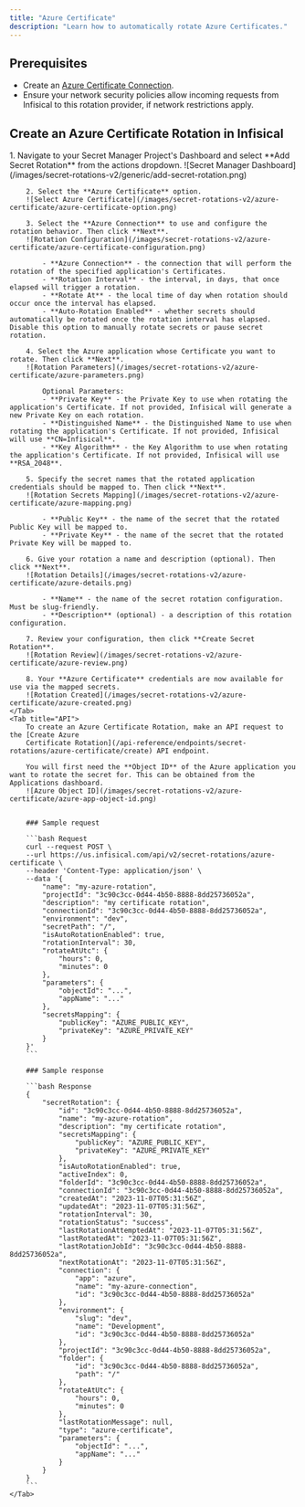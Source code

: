 ```yaml
---
title: "Azure Certificate"
description: "Learn how to automatically rotate Azure Certificates."
---
```


## Prerequisites

- Create an [Azure Certificate Connection](/integrations/app-connections/azure-certificate).
- Ensure your network security policies allow incoming requests from Infisical to this rotation provider, if network restrictions apply.

## Create an Azure Certificate Rotation in Infisical

<Tabs>
    <Tab title="Infisical UI">
        1. Navigate to your Secret Manager Project's Dashboard and select **Add Secret Rotation** from the actions dropdown.
        ![Secret Manager Dashboard](/images/secret-rotations-v2/generic/add-secret-rotation.png)

        2. Select the **Azure Certificate** option.
        ![Select Azure Certificate](/images/secret-rotations-v2/azure-certificate/azure-certificate-option.png)

        3. Select the **Azure Connection** to use and configure the rotation behavior. Then click **Next**.
        ![Rotation Configuration](/images/secret-rotations-v2/azure-certificate/azure-certificate-configuration.png)

            - **Azure Connection** - the connection that will perform the rotation of the specified application's Certificates.
            - **Rotation Interval** - the interval, in days, that once elapsed will trigger a rotation.
            - **Rotate At** - the local time of day when rotation should occur once the interval has elapsed.
            - **Auto-Rotation Enabled** - whether secrets should automatically be rotated once the rotation interval has elapsed. Disable this option to manually rotate secrets or pause secret rotation.

        4. Select the Azure application whose Certificate you want to rotate. Then click **Next**.
        ![Rotation Parameters](/images/secret-rotations-v2/azure-certificate/azure-parameters.png)

            Optional Parameters:
            - **Private Key** - the Private Key to use when rotating the application's Certificate. If not provided, Infisical will generate a new Private Key on each rotation.
            - **Distinguished Name** - the Distinguished Name to use when rotating the application's Certificate. If not provided, Infisical will use **CN=Infisical**.
            - **Key Algorithm** - the Key Algorithm to use when rotating the application's Certificate. If not provided, Infisical will use **RSA_2048**.

        5. Specify the secret names that the rotated application credentials should be mapped to. Then click **Next**.
        ![Rotation Secrets Mapping](/images/secret-rotations-v2/azure-certificate/azure-mapping.png)

            - **Public Key** - the name of the secret that the rotated Public Key will be mapped to.
            - **Private Key** - the name of the secret that the rotated Private Key will be mapped to.

        6. Give your rotation a name and description (optional). Then click **Next**.
        ![Rotation Details](/images/secret-rotations-v2/azure-certificate/azure-details.png)

            - **Name** - the name of the secret rotation configuration. Must be slug-friendly.
            - **Description** (optional) - a description of this rotation configuration.

        7. Review your configuration, then click **Create Secret Rotation**.
        ![Rotation Review](/images/secret-rotations-v2/azure-certificate/azure-review.png)

        8. Your **Azure Certificate** credentials are now available for use via the mapped secrets.
        ![Rotation Created](/images/secret-rotations-v2/azure-certificate/azure-created.png)
    </Tab>
    <Tab title="API">
        To create an Azure Certificate Rotation, make an API request to the [Create Azure
        Certificate Rotation](/api-reference/endpoints/secret-rotations/azure-certificate/create) API endpoint.

        You will first need the **Object ID** of the Azure application you want to rotate the secret for. This can be obtained from the Applications dashboard.
        ![Azure Object ID](/images/secret-rotations-v2/azure-certificate/azure-app-object-id.png)


        ### Sample request

        ```bash Request
        curl --request POST \
        --url https://us.infisical.com/api/v2/secret-rotations/azure-certificate \
        --header 'Content-Type: application/json' \
        --data '{
            "name": "my-azure-rotation",
            "projectId": "3c90c3cc-0d44-4b50-8888-8dd25736052a",
            "description": "my certificate rotation",
            "connectionId": "3c90c3cc-0d44-4b50-8888-8dd25736052a",
            "environment": "dev",
            "secretPath": "/",
            "isAutoRotationEnabled": true,
            "rotationInterval": 30,
            "rotateAtUtc": {
                "hours": 0,
                "minutes": 0
            },
            "parameters": {
                "objectId": "...",
                "appName": "..."
            },
            "secretsMapping": {
                "publicKey": "AZURE_PUBLIC_KEY",
                "privateKey": "AZURE_PRIVATE_KEY"
            }
        }'
        ```

        ### Sample response

        ```bash Response
        {
            "secretRotation": {
                "id": "3c90c3cc-0d44-4b50-8888-8dd25736052a",
                "name": "my-azure-rotation",
                "description": "my certificate rotation",
                "secretsMapping": {
                    "publicKey": "AZURE_PUBLIC_KEY",
                    "privateKey": "AZURE_PRIVATE_KEY"
                },
                "isAutoRotationEnabled": true,
                "activeIndex": 0,
                "folderId": "3c90c3cc-0d44-4b50-8888-8dd25736052a",
                "connectionId": "3c90c3cc-0d44-4b50-8888-8dd25736052a",
                "createdAt": "2023-11-07T05:31:56Z",
                "updatedAt": "2023-11-07T05:31:56Z",
                "rotationInterval": 30,
                "rotationStatus": "success",
                "lastRotationAttemptedAt": "2023-11-07T05:31:56Z",
                "lastRotatedAt": "2023-11-07T05:31:56Z",
                "lastRotationJobId": "3c90c3cc-0d44-4b50-8888-8dd25736052a",
                "nextRotationAt": "2023-11-07T05:31:56Z",
                "connection": {
                    "app": "azure",
                    "name": "my-azure-connection",
                    "id": "3c90c3cc-0d44-4b50-8888-8dd25736052a"
                },
                "environment": {
                    "slug": "dev",
                    "name": "Development",
                    "id": "3c90c3cc-0d44-4b50-8888-8dd25736052a"
                },
                "projectId": "3c90c3cc-0d44-4b50-8888-8dd25736052a",
                "folder": {
                    "id": "3c90c3cc-0d44-4b50-8888-8dd25736052a",
                    "path": "/"
                },
                "rotateAtUtc": {
                    "hours": 0,
                    "minutes": 0
                },
                "lastRotationMessage": null,
                "type": "azure-certificate",
                "parameters": {
                    "objectId": "...",
                    "appName": "..."
                }
            }
        }
        ```
    </Tab>
</Tabs>
